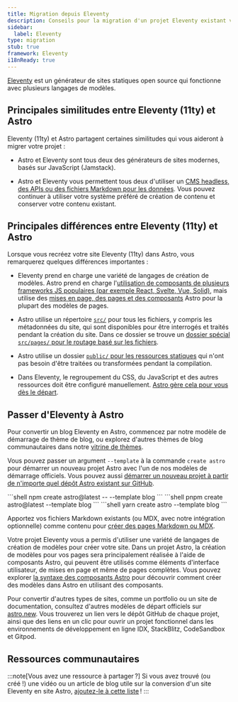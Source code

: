 ```yaml
---
title: Migration depuis Eleventy
description: Conseils pour la migration d'un projet Eleventy existant vers Astro
sidebar:
  label: Eleventy
type: migration
stub: true
framework: Eleventy
i18nReady: true
---
```



[Eleventy](https://11ty.dev) est un générateur de sites statiques open source qui fonctionne avec plusieurs langages de modèles.

## Principales similitudes entre Eleventy (11ty) et Astro

Eleventy (11ty) et Astro partagent certaines similitudes qui vous aideront à migrer votre projet :

- Astro et Eleventy sont tous deux des générateurs de sites modernes, basés sur JavaScript (Jamstack).

- Astro et Eleventy vous permettent tous deux d'utiliser un [CMS headless, des APIs ou des fichiers Markdown pour les données](/fr/guides/data-fetching/). Vous pouvez continuer à utiliser votre système préféré de création de contenu et conserver votre contenu existant.

## Principales différences entre Eleventy (11ty) et Astro

Lorsque vous recréez votre site Eleventy (11ty) dans Astro, vous remarquerez quelques différences importantes :

- Eleventy prend en charge une variété de langages de création de modèles. Astro prend en charge l'[utilisation de composants de plusieurs frameworks JS populaires (par exemple React, Svelte, Vue, Solid)](/fr/guides/framework-components/), mais utilise des [mises en page, des pages et des composants](/fr/basics/astro-components/) Astro pour la plupart des modèles de pages.

- Astro utilise un répertoire [`src/`](/fr/basics/project-structure/#src) pour tous les fichiers, y compris les métadonnées du site, qui sont disponibles pour être interrogés et traités pendant la création du site. Dans ce dossier se trouve un [dossier spécial `src/pages/` pour le routage basé sur les fichiers](/fr/basics/astro-pages/).

- Astro utilise un dossier [`public/` pour les ressources statiques](/fr/basics/project-structure/#public) qui n'ont pas besoin d'être traitées ou transformées pendant la compilation.

- Dans Eleventy, le regroupement du CSS, du JavaScript et des autres ressources doit être configuré manuellement. [Astro gère cela pour vous dès le départ](/fr/concepts/why-astro/#facile-à-utiliser).

## Passer d'Eleventy à Astro

Pour convertir un blog Eleventy en Astro, commencez par notre modèle de démarrage de thème de blog, ou explorez d'autres thèmes de blog communautaires dans notre [vitrine de thèmes](https://astro.build/themes/).

Vous pouvez passer un argument `--template` à la commande `create astro` pour démarrer un nouveau projet Astro avec l'un de nos modèles de démarrage officiels. Vous pouvez aussi [démarrer un nouveau projet à partir de n'importe quel dépôt Astro existant sur GitHub](/fr/install-and-setup/#utiliser-un-thème-ou-un-modèle-de-démarrage).

  <PackageManagerTabs>
    <Fragment slot="npm">
    ```shell
    npm create astro@latest -- --template blog
    ```
    </Fragment>
    <Fragment slot="pnpm">
    ```shell
    pnpm create astro@latest --template blog
    ```
    </Fragment>
    <Fragment slot="yarn">
    ```shell
    yarn create astro --template blog
    ```
    </Fragment>
  </PackageManagerTabs>

Apportez vos fichiers Markdown existants (ou MDX, avec notre intégration optionnelle) comme contenu pour [créer des pages Markdown ou MDX](/fr/guides/markdown-content/).

Votre projet Eleventy vous a permis d'utiliser une variété de langages de création de modèles pour créer votre site. Dans un projet Astro, la création de modèles pour vos pages sera principalement réalisée à l'aide de composants Astro, qui peuvent être utilisés comme éléments d'interface utilisateur, de mises en page et même de pages complètes. Vous pouvez explorer [la syntaxe des composants Astro](/fr/basics/astro-components/) pour découvrir comment créer des modèles dans Astro en utilisant des composants.

Pour convertir d'autres types de sites, comme un portfolio ou un site de documentation, consultez d'autres modèles de départ officiels sur [astro.new](https://astro.new). Vous trouverez un lien vers le dépôt GitHub de chaque projet, ainsi que des liens en un clic pour ouvrir un projet fonctionnel dans les environnements de développement en ligne IDX, StackBlitz, CodeSandbox et Gitpod.

## Ressources communautaires

<CardGrid>

  <LinkCard title="Ce site est désormais construit avec Astro (Anglais)" href="https://aqandrew.com/blog/now-built-with-astro/" description="Pourquoi j'ai quitté Eleventy."/>

  <LinkCard title="Réécriture du site Web : 2025 (Anglais)" href="https://www.welchcanavan.com/posts/site-rewrite-2025/" />

</CardGrid>

:::note[Vous avez une ressource à partager ?]
Si vous avez trouvé (ou créé !) une vidéo ou un article de blog utile sur la conversion d'un site Eleventy en site Astro, [ajoutez-le à cette liste](https://github.com/withastro/docs/edit/main/src/content/docs/en/guides/migrate-to-astro/from-eleventy.mdx) !
:::
